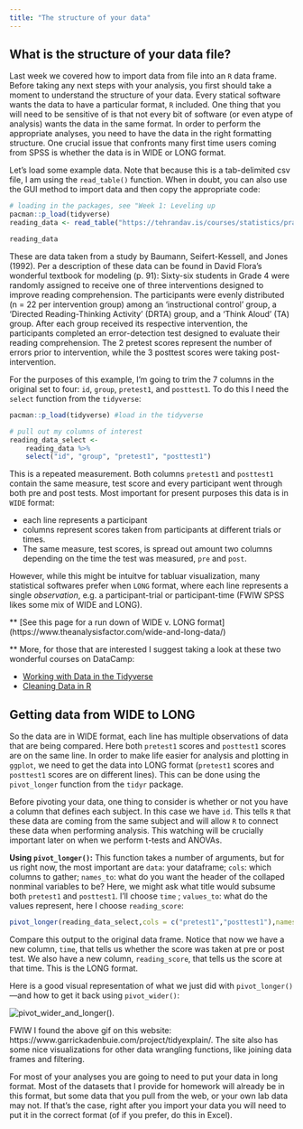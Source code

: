 ```yaml
---
title: "The structure of your data"
---
```


## What is the structure of your data file?

Last week we covered how to import data from file into an `R` data frame. Before taking any next steps with your analysis, you first should take a moment to understand the structure of your data. Every statical software wants the data to have a particular format, `R` included. One thing that you will need to be sensitive of is that not every bit of software (or even atype of analysis) wants the data in the same format. In order to perform the appropriate analyses, you need to have the data in the right formatting structure. One crucial issue that confronts many first time users coming from SPSS is whether the data is in WIDE or LONG format.

Let's load some example data. Note that because this is a tab-delimited csv file, I am using the `read_table()` function. When in doubt, you can also use the GUI method to import data and then copy the appropriate code:

```r
# loading in the packages, see "Week 1: Leveling up
pacman::p_load(tidyverse) 
reading_data <- read_table("https://tehrandav.is/courses/statistics/practice_datasets/reading.txt", col_names = T)
```

```r
reading_data
```

These are data taken from a study by Baumann, Seifert-Kessell, and Jones (1992). Per a description of these data can be found in David Flora's wonderful textbook for modeling (p. 91): Sixty-six students in Grade 4 were randomly assigned to receive one of three interventions designed to improve reading comprehension. The participants were evenly distributed (n = 22 per intervention group) among an 'instructional control' group, a 'Directed Reading-Thinking Activity' (DRTA) group, and a 'Think Aloud' (TA) group. After each group received its respective intervention, the participants completed an error-detection test designed to evaluate their reading comprehension. The 2 pretest scores represent the number of errors prior to intervention, while the 3 posttest scores were taking post-intervention.

For the purposes of this example, I'm going to trim the 7 columns in the original set to four: `id`, `group`, `pretest1`, and `posttest1`. To do this I need the `select` function from the `tidyverse`:

```r
pacman::p_load(tidyverse) #load in the tidyverse

# pull out my columns of interest
reading_data_select <- 
    reading_data %>% 
    select("id", "group", "pretest1", "posttest1")
```

This is a repeated measurement. Both columns `pretest1` and `posttest1` contain the same measure, test score and every participant went through both pre and post tests. Most important for present purposes this data is in `WIDE` format:

- each line represents a participant 
- columns represent scores taken from participants at different trials or times. 
- The same measure, test scores, is spread out amount two columns depending on the time the test was measured, `pre` and `post`.

However, while this might be intuitve for tabluar visualization, many statistical softwares prefer when `LONG` format, where each line represents a single *observation*, e.g. a participant-trial or participant-time (FWIW SPSS likes some mix of WIDE and LONG).

\*\* \[See this page for a run down of WIDE v. LONG format\] (https://www.theanalysisfactor.com/wide-and-long-data/)

\*\* More, for those that are interested I suggest taking a look at these two wonderful courses on DataCamp:

-   [Working with Data in the Tidyverse](https://www.datacamp.com/courses/working-with-data-in-the-tidyverse)
-   [Cleaning Data in R](https://www.datacamp.com/courses/cleaning-data-in-r)

## Getting data from WIDE to LONG

So the data are in WIDE format, each line has multiple observations of data that are being compared. Here both `pretest1` scores and `posttest1` scores are on the same line. In order to make life easier for analysis and plotting in `ggplot`, we need to get the data into LONG format (`pretest1` scores and `posttest1` scores are on different lines). This can be done using the `pivot_longer` function from the `tidyr` package.

Before pivoting your data, one thing to consider is whether or not you have a column that defines each subject. In this case we have `id`. This tells `R` that these data are coming from the same subject and will allow `R` to connect these data when performing analysis. This watching will be crucially important later on when we perform t-tests and ANOVAs.

**Using `pivot_longer()`:** This function takes a number of arguments, but for us right now, the most important are `data`: your dataframe; `cols`: which columns to gather; `names_to`: what do you want the header of the collaped nonminal variables to be? Here, we might ask what title would subsume both `pretest1` and `posttest1`. I'll choose `time` ; `values_to`: what do the values represent, here I choose `reading_score`:

```r
pivot_longer(reading_data_select,cols = c("pretest1","posttest1"),names_to = "time", values_to = "reading_score")
```

Compare this output to the original data frame. Notice that now we have a new column, `time`, that tells us whether the score was taken at pre or post test. We also have a new column, `reading_score`, that tells us the score at that time. This is the LONG format.

Here is a good visual representation of what we just did with `pivot_longer()`—and how to get it back using `pivot_wider()`:

![pivot_wider_and_longer()](../images/tidyr-pivoting.gif). 

FWIW I found the above gif on this website: https://www.garrickadenbuie.com/project/tidyexplain/. The site also has some nice visualizations for other data wrangling functions, like joining data frames and filtering.

For most of your analyses you are going to need to put your data in long format. Most of the datasets that I provide for homework will already be in this format, but some data that you pull from the web, or your own lab data may not. If that's the case, right after you import your data you will need to put it in the correct format (of if you prefer, do this in Excel).
